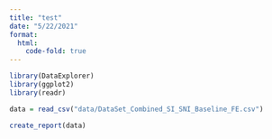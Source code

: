 ```yaml
---
title: "test"
date: "5/22/2021"
format: 
  html:
    code-fold: true
---
```


```r
library(DataExplorer)
library(ggplot2)
library(readr)

data = read_csv("data/DataSet_Combined_SI_SNI_Baseline_FE.csv")
```


```r
create_report(data)
```

